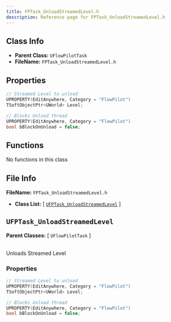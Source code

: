 ```yaml
---
title: FPTask_UnloadStreamedLevel.h
description: Reference page for FPTask_UnloadStreamedLevel.h
---
```


## Class Info
- __Parent Class:__ `UFlowPilotTask`
- __FileName:__ `FPTask_UnloadStreamedLevel.h`

## Properties

```cpp
// Streamed Level to unload
UPROPERTY(EditAnywhere, Category = "FlowPilot")
TSoftObjectPtr<UWorld> Level;

// Blocks Unload thread
UPROPERTY(EditAnywhere, Category = "FlowPilot")
bool bBlockOnUnload = false;

```

## Functions

No functions in this class

## File Info

__FileName:__ `FPTask_UnloadStreamedLevel.h`
- __Class List:__ 
[ [`UFPTask_UnloadStreamedLevel`](#UFPTask_UnloadStreamedLevel) ]


## `UFPTask_UnloadStreamedLevel` 


__Parent Classes:__
[ `UFlowPilotTask` ]

 \
Unloads Streamed Level 

### Properties

```cpp
// Streamed Level to unload 
UPROPERTY(EditAnywhere, Category = "FlowPilot")
TSoftObjectPtr<UWorld> Level;

// Blocks Unload thread 
UPROPERTY(EditAnywhere, Category = "FlowPilot")
bool bBlockOnUnload = false;

```
